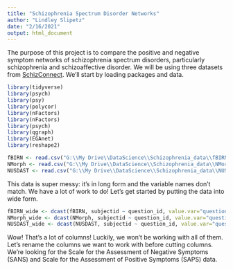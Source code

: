 ```yaml
---
title: "Schizophrenia Spectrum Disorder Networks"
author: "Lindley Slipetz"
date: "2/16/2021"
output: html_document
---
```


The purpose of this project is to compare the positive and negative symptom networks of schizophrenia spectrum disorders, particularly schizophrenia and schizoaffective disorder. We will be using three datasets from [SchizConnect](http://schizconnect.org/). We'll start by loading packages and data.

```r
library(tidyverse)
library(psych)
library(psy)
library(polycor)
library(nFactors)
library(nFactors)
library(psych)
library(qgraph)
library(EGAnet)
library(reshape2)
```

```r
fBIRN <- read.csv("G:\\My Drive\\DataScience\\Schizophrenia_data\\fBIRN.csv", header = TRUE)
NMorph <- read.csv("G:\\My Drive\\DataScience\\Schizophrenia_data\\NMorph.csv", header = TRUE)
NUSDAST <- read.csv("G:\\My Drive\\DataScience\\Schizophrenia_data\\NUSDAST.csv", header = TRUE)
```

This data is super messy: it's in long form and the variable names don't match. We have a lot of work to do! Let's get started by putting the data into wide form.

```r
fBIRN_wide <- dcast(fBIRN, subjectid ~ question_id, value.var="question_value")
NMorph_wide <- dcast(NMorph, subjectid ~ question_id, value.var="question_value")
NUSDAST_wide <- dcast(NUSDAST, subjectid ~ question_id, value.var="question_value")
```

Wow! That's a lot of columns! Luckily, we won't be working with all of them. Let's rename the columns we want to work with before cutting columns. We're looking for the Scale for the Assessment of Negative Symptoms (SANS) and Scale for the Assessment of Positive Symptoms (SAPS) data. 